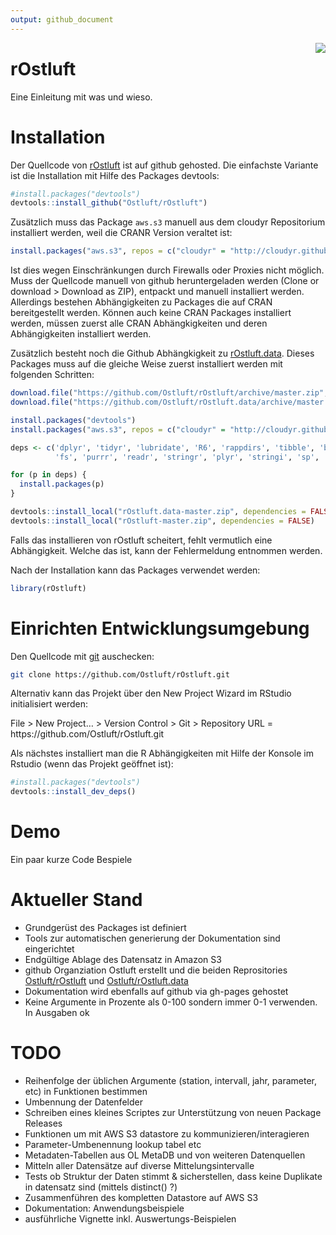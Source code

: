 ```yaml
---
output: github_document
---
```


<img src="man/figures/logo.png" align="right" />

# rOstluft 

Eine Einleitung mit was und wieso. 


# Installation

Der Quellcode von [rOstluft](https://github.com/Ostluft/rOstluft) ist auf github gehosted. Die einfachste Variante ist 
die Installation mit Hilfe des Packages devtools:

```r
#install.packages("devtools")
devtools::install_github("Ostluft/rOstluft")
```

Zusätzlich muss das Package `aws.s3` manuell aus dem cloudyr Repositorium installiert werden, weil die CRANR Version 
veraltet ist:

```r
install.packages("aws.s3", repos = c("cloudyr" = "http://cloudyr.github.io/drat"))
```

Ist dies wegen Einschränkungen durch Firewalls oder Proxies nicht möglich. Muss der Quellcode manuell von github 
heruntergeladen werden (Clone or download > Download as ZIP), entpackt und manuell installiert werden. Allerdings 
bestehen Abhängigkeiten zu Packages die auf CRAN bereitgestellt werden. Können auch keine CRAN Packages installiert 
werden, müssen zuerst alle CRAN Abhängkigkeiten und deren Abhängigkeiten installiert werden. 

Zusätzlich besteht noch die Github Abhängkigkeit zu [rOstluft.data](https://github.com/Ostluft/rOstluft.data). Dieses 
Packages muss auf die gleiche Weise zuerst installiert werden mit folgenden Schritten:

```r
download.file("https://github.com/Ostluft/rOstluft/archive/master.zip", "rOstluft-master.zip")
download.file("https://github.com/Ostluft/rOstluft.data/archive/master.zip", "rOstluft.data-master.zip")

install.packages("devtools")
install.packages("aws.s3", repos = c("cloudyr" = "http://cloudyr.github.io/drat"))

deps <- c('dplyr', 'tidyr', 'lubridate', 'R6', 'rappdirs', 'tibble', 'base64url', 'forcats', 
          'fs', 'purrr', 'readr', 'stringr', 'plyr', 'stringi', 'sp', 'rgdal', 'rlang', 'magrittr')

for (p in deps) {
  install.packages(p)
}

devtools::install_local("rOstluft.data-master.zip", dependencies = FALSE)
devtools::install_local("rOstluft-master.zip", dependencies = FALSE)
```

Falls das installieren von rOstluft scheitert, fehlt vermutlich eine Abhängigkeit. Welche das ist, kann der 
Fehlermeldung entnommen werden.

Nach der Installation kann das Packages verwendet werden:

```r
library(rOstluft)
```


# Einrichten Entwicklungsumgebung

Den Quellcode mit [git](https://git-scm.com/) auschecken:

```bash
git clone https://github.com/Ostluft/rOstluft.git
```

Alternativ kann das Projekt über den New Project Wizard im RStudio initialisiert werden:

File > New Project... > Version Control > Git >  Repository URL = https://github.com/Ostluft/rOstluft.git

Als nächstes installiert man die R Abhängigkeiten mit Hilfe der Konsole im Rstudio (wenn das Projekt geöffnet ist):


```r
#install.packages("devtools")
devtools::install_dev_deps()
```


# Demo

Ein paar kurze Code Bespiele


# Aktueller Stand

* Grundgerüst des Packages ist definiert
* Tools zur automatischen generierung der Dokumentation sind eingerichtet
* Endgültige Ablage des Datensatz in Amazon S3
* github Organziation Ostluft erstellt und die beiden Reprositories 
  [Ostluft/rOstluft](https://github.com/Ostluft/rOstluft) und 
  [Ostluft/rOstluft.data](https://github.com/Ostluft/rOstluft.data)
* Dokumentation wird ebenfalls auf github via gh-pages gehostet
* Keine Argumente in Prozente als 0-100 sondern immer 0-1 verwenden. In Ausgaben ok


# TODO

* Reihenfolge der üblichen Argumente (station, intervall, jahr, parameter, etc) in 
  Funktionen bestimmen 
* Umbennung der Datenfelder
* Schreiben eines kleines Scriptes zur Unterstützung von neuen Package Releases
* Funktionen um mit AWS S3 datastore zu kommunizieren/interagieren
* Parameter-Umbenennung lookup tabel etc
* Metadaten-Tabellen aus OL MetaDB und von weiteren Datenquellen
* Mitteln aller Datensätze auf diverse Mittelungsintervalle
* Tests ob Struktur der Daten stimmt & sicherstellen, dass keine Duplikate in datensatz sind (mittels distinct() ?)
* Zusammenführen des kompletten Datastore auf AWS S3
* Dokumentation: Anwendungsbeispiele
* ausführliche Vignette inkl. Auswertungs-Beispielen


